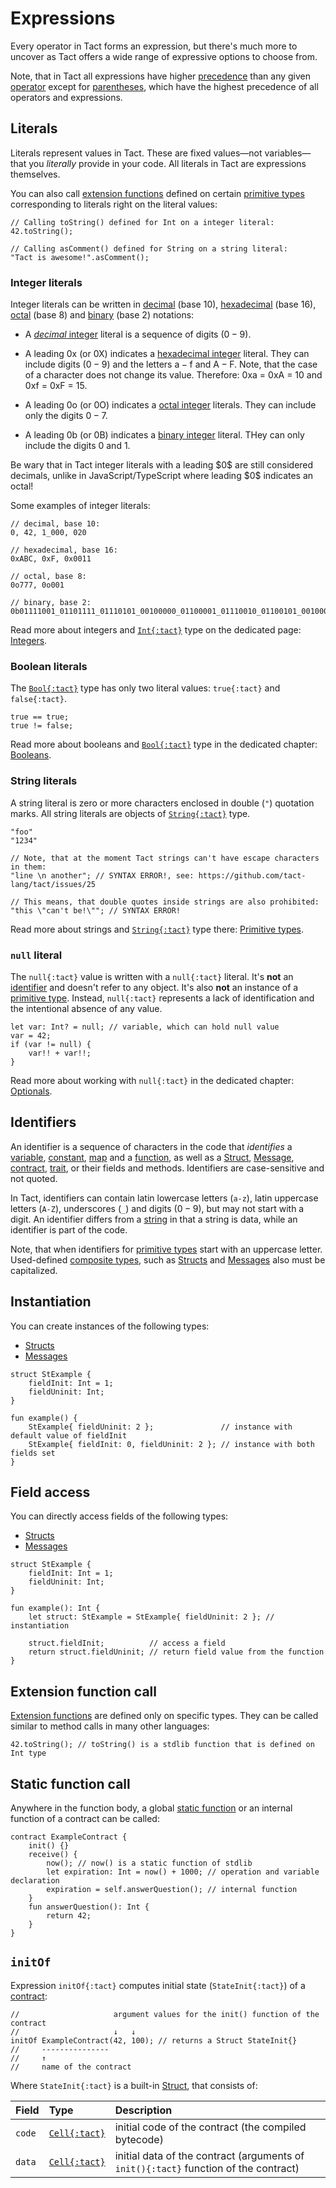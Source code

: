 # Expressions


Every operator in Tact forms an expression, but there's much more to uncover as Tact offers a wide range of expressive options to choose from.

<Callout>

  Note, that in Tact all expressions have higher [precedence](/book/operators#precedence) than any given [operator](/book/operators) except for [parentheses](/book/operators#parentheses), which have the highest precedence of all operators and expressions.

</Callout>

## Literals

Literals represent values in Tact. These are fixed values—not variables—that you _literally_ provide in your code. All literals in Tact are expressions themselves.

You can also call [extension functions](/book/functions#extension-function) defined on certain [primitive types][p] corresponding to literals right on the literal values:

```tact
// Calling toString() defined for Int on a integer literal:
42.toString();

// Calling asComment() defined for String on a string literal:
"Tact is awesome!".asComment();
```

### Integer literals

Integer literals can be written in [decimal](/book/integers#decimal) (base $10$), [hexadecimal](/book/integers#hexadecimal) (base $16$), [octal](/book/integers#octal) (base $8$) and [binary](/book/integers#binary) (base $2$) notations:

* A [_decimal_ integer](/book/integers#decimal) literal is a sequence of digits ($\mathrm{0 - 9}$).

* A leading $\mathrm{0x}$ (or $\mathrm{0X}$) indicates a [hexadecimal integer](/book/integers#hexadecimal) literal. They can include digits ($\mathrm{0 - 9}$) and the letters $\mathrm{a - f}$ and $\mathrm{A - F}$. Note, that the case of a character does not change its value. Therefore: $\mathrm{0xa}$ = $\mathrm{0xA}$ = $10$ and $\mathrm{0xf}$ = $\mathrm{0xF}$ = $15$.

* A leading $\mathrm{0o}$ (or $\mathrm{0O}$) indicates a [octal integer](/book/integers#octal) literals. They can include only the digits $\mathrm{0 - 7}$.

* A leading $\mathrm{0b}$ (or $\mathrm{0B}$) indicates a [binary integer](/book/integers#binary) literal. THey can only include the digits $0$ and $1$.

<Callout type="warning" emoji="⚠️">
  Be wary that in Tact integer literals with a leading $0$ are still considered decimals, unlike in JavaScript/TypeScript where leading $0$ indicates an octal!
</Callout>

Some examples of integer literals:

```tact
// decimal, base 10:
0, 42, 1_000, 020

// hexadecimal, base 16:
0xABC, 0xF, 0x0011

// octal, base 8:
0o777, 0o001

// binary, base 2:
0b01111001_01101111_01110101_00100000_01100001_01110010_01100101_00100000_01100001_01110111_01100101_01110011_01101111_01101101_01100101
```

Read more about integers and [`Int{:tact}`](/book/integers) type on the dedicated page: [Integers](/book/integers).

### Boolean literals

The [`Bool{:tact}`](/book/types#booleans) type has only two literal values: `true{:tact}` and `false{:tact}`.

```tact
true == true;
true != false;
```

Read more about booleans and [`Bool{:tact}`](/book/types#booleans) type in the dedicated chapter: [Booleans](/book/types#booleans).

### String literals

A string literal is zero or more characters enclosed in double (`"`) quotation marks. All string literals are objects of [`String{:tact}`][p] type.

```tact
"foo"
"1234"

// Note, that at the moment Tact strings can't have escape characters in them:
"line \n another"; // SYNTAX ERROR!, see: https://github.com/tact-lang/tact/issues/25

// This means, that double quotes inside strings are also prohibited:
"this \"can't be!\""; // SYNTAX ERROR!
```

Read more about strings and [`String{:tact}`][p] type there: [Primitive types][p].

### `null` literal

The `null{:tact}` value is written with a `null{:tact}` literal. It's **not** an [identifier](#identifiers) and doesn't refer to any object. It's also **not** an instance of a [primitive type][p]. Instead, `null{:tact}` represents a lack of identification and the intentional absence of any value.

```tact
let var: Int? = null; // variable, which can hold null value
var = 42;
if (var != null) {
    var!! + var!!;
}
```

Read more about working with `null{:tact}` in the dedicated chapter: [Optionals](/book/composite-types#optionals).

## Identifiers

An identifier is a sequence of characters in the code that _identifies_ a [variable](/book/statements#let), [constant](/book/constants), [map](/book/types#maps) and a [function](/book/functions), as well as a [Struct][s], [Message][m], [contract](/book/types#contract), [trait](/book/types#trait), or their fields and methods. Identifiers are case-sensitive and not quoted.

In Tact, identifiers can contain latin lowercase letters (`a-z`), latin uppercase letters (`A-Z`), underscores (`_`) and digits ($\mathrm{0 - 9}$), but may not start with a digit. An identifier differs from a [string](#string-literals) in that a string is data, while an identifier is part of the code. 

Note, that when identifiers for [primitive types][p] start with an uppercase letter. Used-defined [composite types](/book/composite-types), such as [Structs][s] and [Messages][m] also must be capitalized.

## Instantiation

You can create instances of the following types:

* [Structs][s]
* [Messages][m]

```tact
struct StExample {
    fieldInit: Int = 1;
    fieldUninit: Int;
}

fun example() {
    StExample{ fieldUninit: 2 };               // instance with default value of fieldInit
    StExample{ fieldInit: 0, fieldUninit: 2 }; // instance with both fields set
}
```

## Field access

You can directly access fields of the following types:

* [Structs][s]
* [Messages][m]

```tact
struct StExample {
    fieldInit: Int = 1;
    fieldUninit: Int;
}

fun example(): Int {
    let struct: StExample = StExample{ fieldUninit: 2 }; // instantiation

    struct.fieldInit;          // access a field
    return struct.fieldUninit; // return field value from the function
}
```

## Extension function call

[Extension functions](/book/functions#extension-function) are defined only on specific types. They can be called similar to method calls in many other languages:

```tact
42.toString(); // toString() is a stdlib function that is defined on Int type
```

## Static function call

Anywhere in the function body, a global [static function](/book/functions#global-static-functions) or an internal function of a contract can be called:

```tact
contract ExampleContract {
    init() {}
    receive() {
        now(); // now() is a static function of stdlib
        let expiration: Int = now() + 1000; // operation and variable declaration
        expiration = self.answerQuestion(); // internal function
    }
    fun answerQuestion(): Int {
        return 42;
    }
}
```

## `initOf`

Expression `initOf{:tact}` computes initial state (`StateInit{:tact}`) of a [contract](/book/types#contracts):

```tact
//                     argument values for the init() function of the contract
//                     ↓   ↓
initOf ExampleContract(42, 100); // returns a Struct StateInit{}
//     ---------------
//     ↑
//     name of the contract
```

Where `StateInit{:tact}` is a built-in [Struct][s], that consists of:

Field  | Type               | Description
:----- | :----------------- | :----------
`code` | [`Cell{:tact}`][p] | initial code of the contract (the compiled bytecode)
`data` | [`Cell{:tact}`][p] | initial data of the contract (arguments of `init(){:tact}` function of the contract)

[p]: /book/types#primitive-types
[s]: /book/composite-types#structs
[m]: /book/composite-types#messages